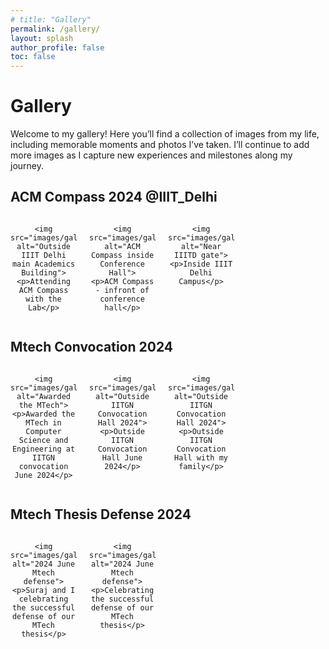```yaml
---
# title: "Gallery"
permalink: /gallery/
layout: splash
author_profile: false
toc: false
---
```


<style>
.gallery-container {
  display: flex;
  flex-wrap: wrap;
  justify-content: flex-start; /* Align items to the start (left) */
  gap: 20px;
}
.gallery-item {
  width: calc(25% - 20px); /* Four items per row with gap */
  box-sizing: border-box;
  text-align: center;
}
.gallery-item img {
  width: 100%;
  height: auto; /* Maintain aspect ratio */
  object-fit: cover; /* Ensure images cover the space without distortion */
  border-radius: 8px;
}
.gallery-item p {
  margin-top: 10px;
  font-size: 16px;
}

</style>

# Gallery 

Welcome to my gallery! Here you'll find a collection of images from my life, including memorable moments and photos I've taken. I'll continue to add more images as I capture new experiences and milestones along my journey.

## ACM Compass 2024 @IIIT_Delhi

<div class="gallery-container">
  <div class="gallery-item">
    <img src="images/gallery/compass24.jpg" alt="Outside IIIT Delhi main Academics Building">
    <p>Attending ACM Compass with the Lab</p>
  </div> 
  <div class="gallery-item">
    <img src="images/gallery/ACM_Compass1.jpg" alt="ACM Compass inside Conference Hall">
    <p>ACM Compass - infront of conference hall</p>
  </div>
  <div class="gallery-item">
    <img src="images/gallery/IIITD1.jpg" alt="Near IIITD gate">
    <p>Inside IIIT Delhi Campus</p>
  </div> 
  <!-- Add more images here with descriptions -->
</div>

## Mtech Convocation 2024

<div class="gallery-container">
  <div class="gallery-item">
    <img src="images/gallery/convocation2.jpg" alt="Awarded the MTech">
    <p>Awarded the MTech in Computer Science and Engineering at IITGN convocation June 2024</p>
  </div>
  <div class="gallery-item">
    <img src="images/gallery/convocation.jpg" alt="Outside IITGN Convocation Hall 2024">
    <p>Outside IITGN Convocation Hall June 2024</p>
  </div>
  <div class="gallery-item">
    <img src="images/gallery/convocation3.jpg" alt="Outside IITGN Convocation Hall 2024">
    <p>Outside IITGN Convocation Hall with my family</p>
  </div>
  <!-- Add more images here with descriptions -->
</div>

## Mtech Thesis Defense 2024
<div class="gallery-container">
  <div class="gallery-item">
    <img src="images/gallery/MtechThesisDefense.jpg" alt="2024 June Mtech defense">
    <p>Suraj and I celebrating the successful defense of our MTech thesis</p>
  </div>
  <div class="gallery-item">
    <img src="images/gallery/MtechThesisDefense3.jpg" alt="2024 June Mtech defense">
    <p>Celebrating the successful defense of our MTech thesis</p>
  </div>
  <!-- Add more images here with descriptions -->
</div>
